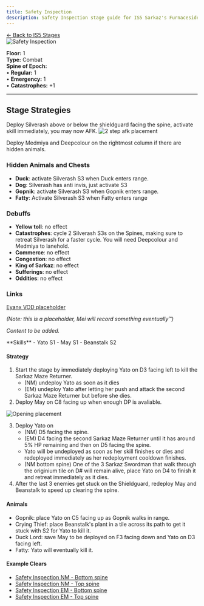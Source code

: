 ```yaml
---
title: Safety Inspection
description: Safety Inspection stage guide for IS5 Sarkaz's Furnaceside Fables
---
```


<div class="back-button-container">
  <a href="/is5-sarkaz/stages/" class="back-button">
    <span class="back-arrow">←</span>
    <span class="back-text">Back to IS5 Stages</span>
  </a>
</div>


<img src="/stages/is5/safety-inspection.png" alt="Safety Inspection" />

**Floor:** 1  
**Type:** Combat  
**Spine of Epoch:**<br />
• **Regular:** 1<br />
• **Emergency:** 1<br />
• **Catastrophes:** +1

---

## Stage Strategies


<StrategySection title="Vanguard / Guard Strategy" author="Mei of May">
  Deploy Silverash above or below the shieldguard facing the spine, activate skill immediately, you may now AFK.
  
  <img src="/guides/is5-sarkaz/stage-guides/safety-inspection/vgg-strategy/2 step AFK placements.png" alt="2 step afk placement" />
  
  Deploy Medmiya and Deepcolour on the rightmost column if there are hidden animals.

  ### Hidden Animals and Chests
  - **Duck**: activate Silverash S3 when Duck enters range.
  - **Dog**: Silverash has anti invis, just activate S3
  - **Gopnik**: activate Silverash S3 when Gopnik enters range.
  - **Fatty**: Activate Silverash S3 when Fatty enters range

  ### Debuffs

  * **Yellow toll**: no effect 
  * **Catastrophes**: cycle 2 Silverash S3s on the Spines, making sure to retreat Silverash for a faster cycle. You will need Deepcolour and Medmiya to lanehold. 
  * **Commerce**: no effect
  * **Congestion**: no effect
  * **King of Sarkaz**: no effect
  * **Sufferings**: no effect
  * **Oddities**: no effect

  ### Links
  <a href="https://www.bilibili.com/video/BV1ag5jzDExh" target="_blank" rel="noopener noreferrer">Eyanx VOD placeholder</a>

  *(Note: this is a placeholder, Mei will record something eventually™)*

  *Content to be added.*
</StrategySection>


<StrategySection title="Soul Escort Strategy" author="Die Alive">
**Skills**
- Yato S1
- May S1
- Beanstalk S2

#### Strategy
1. Start the stage by immediately deploying Yato on D3 facing left to kill the Sarkaz Maze Returner.
   - (NM) undeploy Yato as soon as it dies
   - (EM) undeploy Yato after letting her push and attack the second Sarkaz Maze Returner but before she dies.
2. Deploy May on C8 facing up when enough DP is avaliable.

<img src="/guides/is5-sarkaz/stage-guides/safety-inspection/soul-escort-strategy/opening-placement.png" alt="Opening placement" />

3. Deploy Yato on 
   - (NM) D5 facing the spine.
   - (EM) D4 facing the second Sarkaz Maze Returner until it has around 5% HP remaining and then on D5 facing the spine.
   - Yato will be undeployed as soon as her skill finishes or dies and redeployed immediately as her redeployment cooldown finishes.
    - (NM bottom spine) One of the 3 Sarkaz Swordman that walk through the originium tile on D# will remain alive, place Yato on D4 to finish it and retreat immediately as it dies.
4. After the last 3 enemies get stuck on the Shieldguard, redeploy May and Beanstalk to speed up clearing the spine.

#### Animals
* Gopnik: place Yato on C5 facing up as Gopnik walks in range.
* Crying Thief: place Beanstalk's plant in a tile across its path to get it stuck with S2 for Yato to kill it.
* Duck Lord: save May to be deployed on F3 facing down and Yato on D3 facing left.
* Fatty: Yato will eventually kill it.

#### Example Clears
* <a href="https://youtu.be/wzCNJMytk00?si=GeB5M2wc8-n4wVsI" target="_blank" rel="noopener noreferrer">Safety Inspection NM - Bottom spine</a>
* <a href="https://youtu.be/wzCNJMytk00?si=GeB5M2wc8-n4wVsI&t=157" target="_blank" rel="noopener noreferrer">Safety Inspection NM - Top spine</a>
* <a href="https://youtu.be/wzCNJMytk00?si=aC9LoxefIktVTNuI&t=326" target="_blank" rel="noopener noreferrer">Safety Inspection EM - Bottom spine</a>
* <a href="https://youtu.be/wzCNJMytk00?si=DEI_Xzzcud48B4GL&t=508" target="_blank" rel="noopener noreferrer">Safety Inspection EM - Top spine</a>

</StrategySection>
